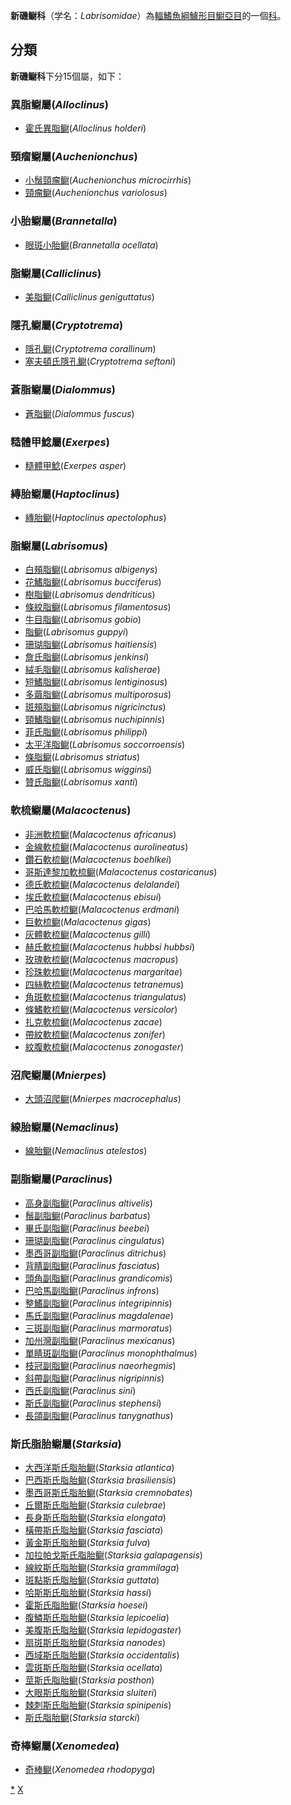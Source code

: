 {{Automatic Taxobox
| taxon = Labrisomidae
| authority = 
| image = labrisomid.png
| subdivision_ranks = [[屬|屬]]
| subdivision = 見內文
}}
'''新磯鳚科'''（学名：''Labrisomidae''）為[[輻鰭魚綱|輻鰭魚綱]][[鱸形目|鱸形目]][[䲁亞目|䲁亞目]]的一個[[科|科]]。

==分類==
'''新磯鳚科'''下分15個屬，如下：
===異脂鳚屬(''Alloclinus'')=== 
*[[霍氏異脂鳚|霍氏異脂鳚]](''Alloclinus holderi'')
===頸瘤鳚屬(''Auchenionchus'')=== 
*[[小鬚頸瘤鳚|小鬚頸瘤鳚]](''Auchenionchus microcirrhis'')
*[[頸瘤鳚|頸瘤鳚]](''Auchenionchus variolosus'')
===小胎鳚屬(''Brannetalla'')===
*[[眼斑小胎鳚|眼斑小胎鳚]](''Brannetalla ocellata'')
===脂鳚屬(''Calliclinus'')===
*[[美脂鳚|美脂鳚]](''Calliclinus geniguttatus'')
===隱孔鳚屬(''Cryptotrema'')===
*[[隱孔鳚|隱孔鳚]](''Cryptotrema corallinum'')
*[[塞夫頓氏隱孔鳚|塞夫頓氏隱孔鳚]](''Cryptotrema seftoni'')
===蒼脂鳚屬(''Dialommus'')=== 
*[[蒼脂鳚|蒼脂鳚]](''Dialommus fuscus'')
===糙體甲鯰屬(''Exerpes'')=== 
*[[糙體甲鯰|糙體甲鯰]](''Exerpes asper'')
===縳胎鳚屬(''Haptoclinus'')===
*[[縳胎鳚|縳胎鳚]](''Haptoclinus apectolophus'')
===脂鳚屬(''Labrisomus'')===
*[[白頰脂鳚|白頰脂鳚]](''Labrisomus albigenys'')
*[[花鰭脂鳚|花鰭脂鳚]](''Labrisomus bucciferus'')
*[[樹脂鳚|樹脂鳚]](''Labrisomus dendriticus'')
*[[條紋脂鳚|條紋脂鳚]](''Labrisomus filamentosus'')
*[[牛目脂鳚|牛目脂鳚]](''Labrisomus gobio'')
*[[脂鳚|脂鳚]](''Labrisomus guppyi'')
*[[珊瑚脂鳚|珊瑚脂鳚]](''Labrisomus haitiensis'')
*[[詹氏脂鳚|詹氏脂鳚]](''Labrisomus jenkinsi'')
*[[絨毛脂鳚|絨毛脂鳚]](''Labrisomus kalisherae'')
*[[短鰭脂鳚|短鰭脂鳚]](''Labrisomus lentiginosus'')
*[[多繭脂鳚|多繭脂鳚]](''Labrisomus multiporosus'')
*[[斑頰脂鳚|斑頰脂鳚]](''Labrisomus nigricinctus'')
*[[頸鰭脂鳚|頸鰭脂鳚]](''Labrisomus nuchipinnis'')
*[[菲氏脂鳚|菲氏脂鳚]](''Labrisomus philippi'')
*[[太平洋脂鳚|太平洋脂鳚]](''Labrisomus soccorroensis'')
*[[條脂鳚|條脂鳚]](''Labrisomus striatus'')
*[[威氏脂鳚|威氏脂鳚]](''Labrisomus wigginsi'')
*[[贊氏脂鳚|贊氏脂鳚]](''Labrisomus xanti'')
===軟梳鳚屬(''Malacoctenus'')=== 
*[[非洲軟梳鳚|非洲軟梳鳚]](''Malacoctenus africanus'')
*[[金線軟梳鳚|金線軟梳鳚]](''Malacoctenus aurolineatus'')
*[[鑽石軟梳鳚|鑽石軟梳鳚]](''Malacoctenus boehlkei'')
*[[哥斯達黎加軟梳鳚|哥斯達黎加軟梳鳚]](''Malacoctenus costaricanus'')
*[[德氏軟梳鳚|德氏軟梳鳚]](''Malacoctenus delalandei'')
*[[埃氏軟梳鳚|埃氏軟梳鳚]](''Malacoctenus ebisui'')
*[[巴哈馬軟梳鳚|巴哈馬軟梳鳚]](''Malacoctenus erdmani'')
*[[巨軟梳鳚|巨軟梳鳚]](''Malacoctenus gigas'')
*[[灰體軟梳鳚|灰體軟梳鳚]](''Malacoctenus gilli'')
*[[赫氏軟梳鳚|赫氏軟梳鳚]](''Malacoctenus hubbsi hubbsi'')
*[[玫瑰軟梳鳚|玫瑰軟梳鳚]](''Malacoctenus macropus'')
*[[珍珠軟梳鳚|珍珠軟梳鳚]](''Malacoctenus margaritae'')
*[[四絲軟梳鳚|四絲軟梳鳚]](''Malacoctenus tetranemus'')
*[[角斑軟梳鳚|角斑軟梳鳚]](''Malacoctenus triangulatus'')
*[[條鰭軟梳鳚|條鰭軟梳鳚]](''Malacoctenus versicolor'')
*[[扎克軟梳鳚|扎克軟梳鳚]](''Malacoctenus zacae'')
*[[帶紋軟梳鳚|帶紋軟梳鳚]](''Malacoctenus zonifer'')
*[[紋腹軟梳鳚|紋腹軟梳鳚]](''Malacoctenus zonogaster'')
===沼爬鳚屬(''Mnierpes'')===
*[[大頭沼爬鳚|大頭沼爬鳚]](''Mnierpes macrocephalus'')
===線胎鳚屬(''Nemaclinus'')===
*[[線胎鳚|線胎鳚]](''Nemaclinus atelestos'')
===副脂鳚屬(''Paraclinus'')=== 
*[[高身副脂鳚|高身副脂鳚]](''Paraclinus altivelis'')
*[[鬚副脂鳚|鬚副脂鳚]](''Paraclinus barbatus'')
*[[畢氏副脂鳚|畢氏副脂鳚]](''Paraclinus beebei'')
*[[珊瑚副脂鳚|珊瑚副脂鳚]](''Paraclinus cingulatus'')
*[[墨西哥副脂鳚|墨西哥副脂鳚]](''Paraclinus ditrichus'')
*[[背睛副脂鳚|背睛副脂鳚]](''Paraclinus fasciatus'')
*[[頭角副脂鳚|頭角副脂鳚]](''Paraclinus grandicomis'')
*[[巴哈馬副脂鳚|巴哈馬副脂鳚]](''Paraclinus infrons'')
*[[整鰭副脂鳚|整鰭副脂鳚]](''Paraclinus integripinnis'')
*[[馬氏副脂鳚|馬氏副脂鳚]](''Paraclinus magdalenae'')
*[[三斑副脂鳚|三斑副脂鳚]](''Paraclinus marmoratus'')
*[[加州灣副脂鳚|加州灣副脂鳚]](''Paraclinus mexicanus'')
*[[單睛斑副脂鳚|單睛斑副脂鳚]](''Paraclinus monophthalmus'')
*[[枝冠副脂鳚|枝冠副脂鳚]](''Paraclinus naeorhegmis'')
*[[斜帶副脂鳚|斜帶副脂鳚]](''Paraclinus nigripinnis'')
*[[西氏副脂鳚|西氏副脂鳚]](''Paraclinus sini'')
*[[斯氏副脂鳚|斯氏副脂鳚]](''Paraclinus stephensi'')
*[[長頜副脂鳚|長頜副脂鳚]](''Paraclinus tanygnathus'')
===斯氏脂胎鳚屬(''Starksia'')=== 
*[[大西洋斯氏脂胎鳚|大西洋斯氏脂胎鳚]](''Starksia atlantica'')
*[[巴西斯氏脂胎鳚|巴西斯氏脂胎鳚]](''Starksia brasiliensis'')
*[[墨西哥斯氏脂胎鳚|墨西哥斯氏脂胎鳚]](''Starksia cremnobates'')
*[[丘爾斯氏脂胎鳚|丘爾斯氏脂胎鳚]](''Starksia culebrae'')
*[[長身斯氏脂胎鳚|長身斯氏脂胎鳚]](''Starksia elongata'')
*[[橫帶斯氏脂胎鳚|橫帶斯氏脂胎鳚]](''Starksia fasciata'')
*[[黃金斯氏脂胎鳚|黃金斯氏脂胎鳚]](''Starksia fulva'')
*[[加拉帕戈斯氏脂胎鳚|加拉帕戈斯氏脂胎鳚]](''Starksia galapagensis'')
*[[線紋斯氏脂胎鳚|線紋斯氏脂胎鳚]](''Starksia grammilaga'')
*[[斑點斯氏脂胎鳚|斑點斯氏脂胎鳚]](''Starksia guttata'')
*[[哈斯斯氏脂胎鳚|哈斯斯氏脂胎鳚]](''Starksia hassi'')
*[[霍斯氏脂胎鳚|霍斯氏脂胎鳚]](''Starksia hoesei'')
*[[腹鱗斯氏脂胎鳚|腹鱗斯氏脂胎鳚]](''Starksia lepicoelia'')
*[[美腹斯氏脂胎鳚|美腹斯氏脂胎鳚]](''Starksia lepidogaster'')
*[[扇斑斯氏脂胎鳚|扇斑斯氏脂胎鳚]](''Starksia nanodes'')
*[[西域斯氏脂胎鳚|西域斯氏脂胎鳚]](''Starksia occidentalis'')
*[[雲斑斯氏脂胎鳚|雲斑斯氏脂胎鳚]](''Starksia ocellata'')
*[[莖斯氏脂胎鳚|莖斯氏脂胎鳚]](''Starksia posthon'')
*[[大眼斯氏脂胎鳚|大眼斯氏脂胎鳚]](''Starksia sluiteri'')
*[[棘刺斯氏脂胎鳚|棘刺斯氏脂胎鳚]](''Starksia spinipenis'')
*[[斯氏脂胎鳚|斯氏脂胎鳚]](''Starksia starcki'')
===奇棒鳚屬(''Xenomedea'')=== 
*[[奇棒鳚|奇棒鳚]](''Xenomedea rhodopyga'')
{{Taxonbar}}
[[Category:新磯䲁科|*]]
[[Category:鲈形目|X]]